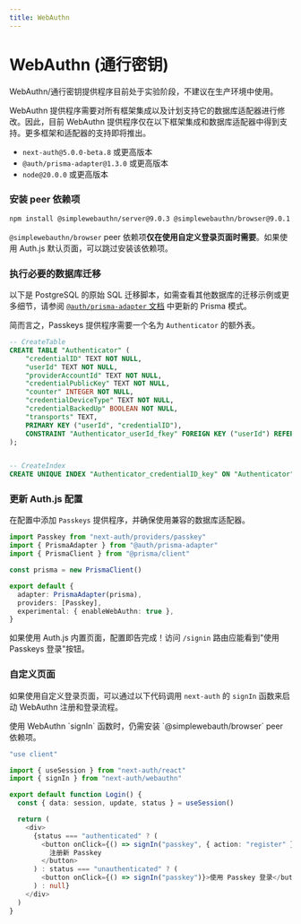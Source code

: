 ```yaml
---
title: WebAuthn
---
```



# WebAuthn (通行密钥)

<Callout type="warning">
  WebAuthn/通行密钥提供程序目前处于实验阶段，不建议在生产环境中使用。
</Callout>

WebAuthn 提供程序需要对所有框架集成以及计划支持它的数据库适配器进行修改。因此，目前 WebAuthn 提供程序仅在以下框架集成和数据库适配器中得到支持。更多框架和适配器的支持即将推出。

- `next-auth@5.0.0-beta.8` 或更高版本
- `@auth/prisma-adapter@1.3.0` 或更高版本
- `node@20.0.0` 或更高版本

<Steps>

### 安装 peer 依赖项

```bash npm2yarn
npm install @simplewebauthn/server@9.0.3 @simplewebauthn/browser@9.0.1
```

`@simplewebauthn/browser` peer 依赖项**仅在使用自定义登录页面时需要**。如果使用 Auth.js 默认页面，可以跳过安装该依赖项。

### 执行必要的数据库迁移

以下是 PostgreSQL 的原始 SQL 迁移脚本，如需查看其他数据库的迁移示例或更多细节，请参阅 [`@auth/prisma-adapter` 文档](/getting-started/adapters/prisma) 中更新的 Prisma 模式。

简而言之，Passkeys 提供程序需要一个名为 `Authenticator` 的额外表。

```sql filename="./migration/add-webauthn-authenticator-table.sql"
-- CreateTable
CREATE TABLE "Authenticator" (
    "credentialID" TEXT NOT NULL,
    "userId" TEXT NOT NULL,
    "providerAccountId" TEXT NOT NULL,
    "credentialPublicKey" TEXT NOT NULL,
    "counter" INTEGER NOT NULL,
    "credentialDeviceType" TEXT NOT NULL,
    "credentialBackedUp" BOOLEAN NOT NULL,
    "transports" TEXT,
    PRIMARY KEY ("userId", "credentialID"),
    CONSTRAINT "Authenticator_userId_fkey" FOREIGN KEY ("userId") REFERENCES "User" ("id") ON DELETE CASCADE ON UPDATE CASCADE
);


-- CreateIndex
CREATE UNIQUE INDEX "Authenticator_credentialID_key" ON "Authenticator"("credentialID");
```

### 更新 Auth.js 配置

在配置中添加 `Passkeys` 提供程序，并确保使用兼容的数据库适配器。

```ts filename="./auth.ts"
import Passkey from "next-auth/providers/passkey"
import { PrismaAdapter } from "@auth/prisma-adapter"
import { PrismaClient } from "@prisma/client"

const prisma = new PrismaClient()

export default {
  adapter: PrismaAdapter(prisma),
  providers: [Passkey],
  experimental: { enableWebAuthn: true },
}
```

如果使用 Auth.js 内置页面，配置即告完成！访问 `/signin` 路由应能看到"使用 Passkeys 登录"按钮。

### 自定义页面

如果使用自定义登录页面，可以通过以下代码调用 `next-auth` 的 `signIn` 函数来启动 WebAuthn 注册和登录流程。

<Callout>
  使用 WebAuthn `signIn` 函数时，仍需安装 `@simplewebauth/browser` peer 依赖项。
</Callout>

```ts filename="app/login/page.tsx"
"use client"

import { useSession } from "next-auth/react"
import { signIn } from "next-auth/webauthn"

export default function Login() {
  const { data: session, update, status } = useSession()

  return (
    <div>
      {status === "authenticated" ? (
        <button onClick={() => signIn("passkey", { action: "register" })}>
          注册新 Passkey
        </button>
      ) : status === "unauthenticated" ? (
        <button onClick={() => signIn("passkey")}>使用 Passkey 登录</button>
      ) : null}
    </div>
  )
}
```

</Steps>
